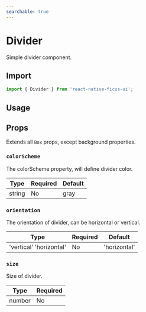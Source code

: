 ```yaml
---
searchable: true
---
```




# Divider

Simple divider component.

## Import

```js
import { Divider } from 'react-native-ficus-ui';
```

## Usage

<div className="mt-2">
  <ExpoDemo id="@bearstudio/ficus-ui-divider" />
</div>

## Props

Extends all `Box` props, except background properties.

### `colorScheme`

The colorScheme property, will define divider color.

| Type   | Required | Default |
| ------ | -------- | ------- |
| string | No       | gray    |

### `orientation`

The orientation of divider, can be horizontal or vertical.

| Type                    | Required | Default      |
| ----------------------- | -------- | ------------ |
| 'vertical' 'horizontal' | No       | 'horizontal' |

### `size`

Size of divider.

| Type   | Required |
| ------ | -------- |
| number | No       |
